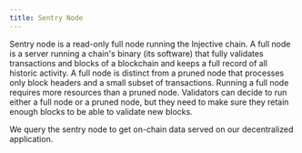 ```yaml
---
title: Sentry Node
---
```


Sentry node is a read-only full node running the Injective chain. A full node is a server running a chain's binary (its software) that fully validates transactions and blocks of a blockchain and keeps a full record of all historic activity. A full node is distinct from a pruned node that processes only block headers and a small subset of transactions. Running a full node requires more resources than a pruned node. Validators can decide to run either a full node or a pruned node, but they need to make sure they retain enough blocks to be able to validate new blocks.

We query the sentry node to get on-chain data served on our decentralized application.
